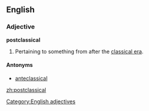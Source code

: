 ==English==

===Adjective===
'''postclassical'''

# Pertaining to something from after the [[classical era]].
#:''{{{2|From the '''postclassical''' grammar, we can deduce that the book was written in the Middle Ages}}}''

====Antonyms====
* [[anteclassical]]

[[Category:English adjectives]]

[[zh:postclassical]]